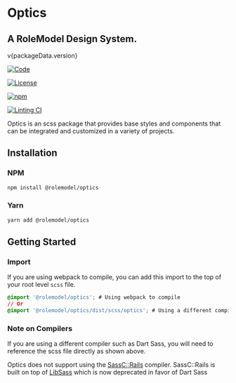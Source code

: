 
<Meta title="Overview/Introduction" />

# Optics

<h2>A RoleModel Design System.</h2>

<span>v{packageData.version}</span>

<div className='flex gap-sm'>

[![Code](https://img.shields.io/badge/GitHub-Code-232323.svg?logo=github&logoColor=white)](https://github.com/RoleModel/optics)

[![License](https://img.shields.io/badge/license-MIT-232323.svg)](https://github.com/RoleModel/optics/blob/main/LICENSE)

[![npm](https://img.shields.io/npm/dw/@rolemodel/optics?label=npm)](https://www.npmjs.com/package/@rolemodel/optics)

[![Linting CI](https://github.com/RoleModel/optics/actions/workflows/linting.yml/badge.svg)](https://github.com/RoleModel/optics/actions/workflows/linting.yml)

</div>

Optics is an scss package that provides base styles and components that can be integrated and customized in a variety of projects.

## Installation

### NPM

```sh
npm install @rolemodel/optics
```

### Yarn

```sh
yarn add @rolemodel/optics
```

## Getting Started

### Import

If you are using webpack to compile, you can add this import to the top of your root level `scss` file.

```css
@import '@rolemodel/optics'; # Using webpack to compile
// Or
@import '@rolemodel/optics/dist/scss/optics'; # Using a different compiler such as Dart Sass
```

### Note on Compilers

If you are using a different compiler such as Dart Sass, you will need to reference the scss file directly as shown above.

Optics does not support using the [SassC::Rails](https://github.com/sass/sassc-rails) compiler. SassC::Rails is built on top of [LibSass](https://sass-lang.com/libsass) which is now deprecated in favor of Dart Sass
